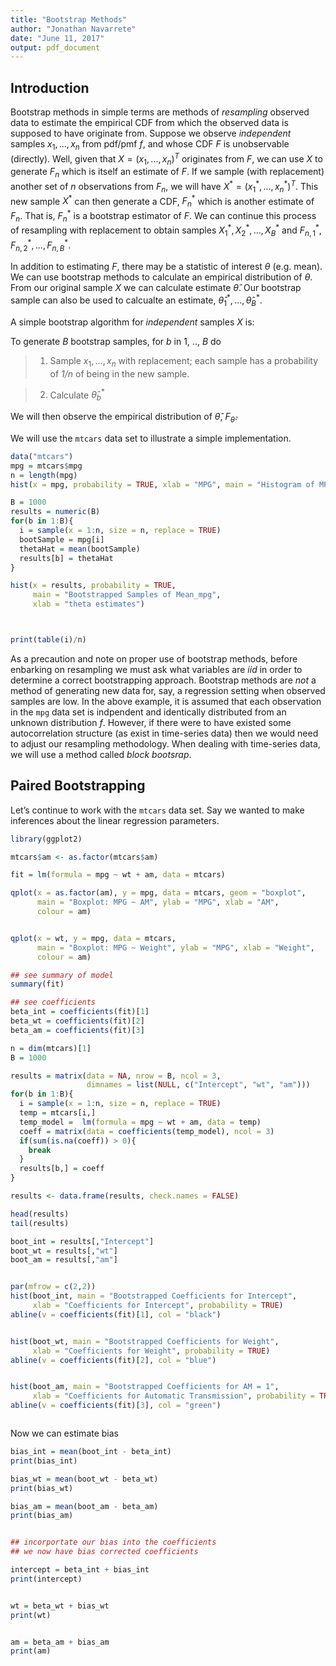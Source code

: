 ```yaml
---
title: "Bootstrap Methods"
author: "Jonathan Navarrete"
date: "June 11, 2017"
output: pdf_document
---
```



## Introduction

Bootstrap methods in simple terms are methods of *resampling* observed data to estimate the empirical CDF from which the observed data is supposed to have originate from. Suppose we observe *independent* samples $x_1, ..., x_n$ from pdf/pmf $f$, and whose CDF $F$ is unobservable (directly). Well, given that $X = (x_1, ..., x_n)^T$ originates from $F$, we can use $X$ to generate $F_n$ which is itself an estimate of $F$. If we sample (with replacement) another set of $n$ observations from $F_n$, we will have $X^* = (x_1^*, ..., x_n^*)^T$. This new sample $X^*$ can then generate a CDF, $F^*_n$ which is another estimate of $F_n$. That is, $F^*_n$ is a bootstrap estimator of $F$. We can continue this process of resampling with replacement to obtain samples $X^*_1,X^*_2, ..., X^*_B$ and $F^*_{n,1}, F^*_{n,2}, ..., F^*_{n,B}$.

In addition to estimating $F$, there may be a statistic of interest $\theta$ (e.g. mean). We can use bootstrap methods to calculate an empirical distribution of $\theta$. From our original sample $X$ we can calculate estimate $\hat{\theta}$. Our bootstrap sample can also be used to calcualte an estimate, $\hat{\theta}^*_1, ..., \hat{\theta}^*_B$.


A simple bootstrap algorithm for *independent* samples $X$ is:

To generate *B* bootstrap samples, for *b* in 1, .., *B* do

> 1. Sample $x_1, ..., x_n$ with replacement; each sample has a probability of *1/n* of being in the new sample.

> 2. Calculate $\hat{\theta}^*_b$

We will then observe the empirical distribution of $\hat{\theta}$, $F_{\hat{\theta}}$.


We will use the `mtcars` data set to illustrate a simple implementation. 

```r
data("mtcars")
mpg = mtcars$mpg
n = length(mpg)
hist(x = mpg, probability = TRUE, xlab = "MPG", main = "Histogram of MPG")

B = 1000
results = numeric(B)
for(b in 1:B){
  i = sample(x = 1:n, size = n, replace = TRUE)
  bootSample = mpg[i]
  thetaHat = mean(bootSample)
  results[b] = thetaHat
}

hist(x = results, probability = TRUE, 
     main = "Bootstrapped Samples of Mean_mpg",
     xlab = "theta estimates")



print(table(i)/n)


```


As a precaution and note on proper use of bootstrap methods, before enbarking on resampling we must ask what variables are *iid* in order to determine a correct bootstrapping approach. Bootstrap methods are *not* a method of generating new data for, say, a regression setting when observed samples are low. In the above example, it is assumed that each observation in the `mpg` data set is indpendent and identically distributed from an unknown distribution $f$. However, if there were to have existed some autocorrelation structure (as exist in time-series data) then we would need to adjust our resampling methodology. When dealing with time-series data, we will use a method called *block bootsrap*.


## Paired Bootstrapping

Let's continue to work with the `mtcars` data set. Say we wanted to make inferences about the linear regression parameters.

```r
library(ggplot2)

mtcars$am <- as.factor(mtcars$am)

fit = lm(formula = mpg ~ wt + am, data = mtcars)

qplot(x = as.factor(am), y = mpg, data = mtcars, geom = "boxplot",
      main = "Boxplot: MPG ~ AM", ylab = "MPG", xlab = "AM",
      colour = am)


qplot(x = wt, y = mpg, data = mtcars,
      main = "Boxplot: MPG ~ Weight", ylab = "MPG", xlab = "Weight",
      colour = am)

## see summary of model
summary(fit)

## see coefficients
beta_int = coefficients(fit)[1]
beta_wt = coefficients(fit)[2]
beta_am = coefficients(fit)[3]

```






```r
n = dim(mtcars)[1]
B = 1000

results = matrix(data = NA, nrow = B, ncol = 3, 
                 dimnames = list(NULL, c("Intercept", "wt", "am")))
for(b in 1:B){
  i = sample(x = 1:n, size = n, replace = TRUE)
  temp = mtcars[i,]
  temp_model =  lm(formula = mpg ~ wt + am, data = temp)
  coeff = matrix(data = coefficients(temp_model), ncol = 3)
  if(sum(is.na(coeff)) > 0){
    break
  }
  results[b,] = coeff
}

results <- data.frame(results, check.names = FALSE)

head(results)
tail(results)

boot_int = results[,"Intercept"]
boot_wt = results[,"wt"]
boot_am = results[,"am"]


par(mfrow = c(2,2))
hist(boot_int, main = "Bootstrapped Coefficients for Intercept",
     xlab = "Coefficients for Intercept", probability = TRUE)
abline(v = coefficients(fit)[1], col = "black")


hist(boot_wt, main = "Bootstrapped Coefficients for Weight",
     xlab = "Coefficients for Weight", probability = TRUE)
abline(v = coefficients(fit)[2], col = "blue")


hist(boot_am, main = "Bootstrapped Coefficients for AM = 1",
     xlab = "Coefficients for Automatic Transmission", probability = TRUE)
abline(v = coefficients(fit)[3], col = "green")



```


Now we can estimate bias

```r

bias_int = mean(boot_int - beta_int)
print(bias_int)

bias_wt = mean(boot_wt - beta_wt)
print(bias_wt)

bias_am = mean(boot_am - beta_am)
print(bias_am)


## incorportate our bias into the coefficients
## we now have bias corrected coefficients

intercept = beta_int + bias_int
print(intercept)


wt = beta_wt + bias_wt
print(wt)


am = beta_am + bias_am
print(am)



```













